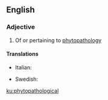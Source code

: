 ==English==

===Adjective===
{{en-adj}}

# Of or pertaining to [[phytopathology]]

====Translations====
{{trans-top|pertaining to phytopathology}}
* Italian: {{t+|it|fitopatologico}}
{{trans-mid}}
* Swedish: {{t|sv|växtpatologisk}}
{{trans-bottom}}

[[ku:phytopathological]]